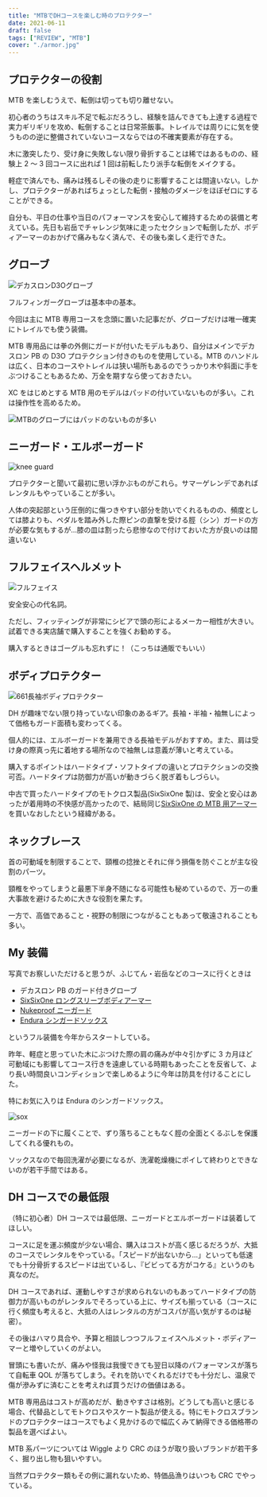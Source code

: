 ```yaml
---
title: "MTBでDHコースを楽しむ時のプロテクター"
date: 2021-06-11
draft: false
tags: ["REVIEW", "MTB"]
cover: "./armor.jpg"
---
```


## プロテクターの役割

MTB を楽しむうえで、転倒は切っても切り離せない。

初心者のうちはスキル不足で転ぶだろうし、経験を詰んできても上達する過程で実力ギリギリを攻め、転倒することは日常茶飯事。トレイルでは周りにに気を使うものの逆に整備されていないコースならではの不確実要素が存在する。

木に激突したり、受け身に失敗しない限り骨折することは稀ではあるものの、経験上 2 ～ 3 回コースに出れば 1 回は前転したり派手な転倒をメイクする。

軽症で済んでも、痛みは残るしその後の走りに影響することは間違いない。しかし、プロテクターがあればちょっとした転倒・接触のダメージをほぼゼロにすることができる。

自分も、平日の仕事や当日のパフォーマンスを安心して維持するための装備と考えている。先日も岩岳でチャレンジ気味に走ったセクションで転倒したが、ボディアーマーのおかげで痛みもなく済んで、その後も楽しく走行できた。

## グローブ

![デカスロンD3Oグローブ](./grove.jpg)

フルフィンガーグローブは基本中の基本。

今回は主に MTB 専用コースを念頭に置いた記事だが、グローブだけは唯一確実にトレイルでも使う装備。

MTB 専用品には拳の外側にガードが付いたモデルもあり、自分はメインでデカスロン PB の D3O プロテクション付きのものを使用している。MTB のハンドルは広く、日本のコースやトレイルは狭い場所もあるのでうっかり木や斜面に手をぶつけることもあるため、万全を期すなら使っておきたい。

XC をはじめとする MTB 用のモデルはパッドの付いていないものが多い。これは操作性を高めるため。

![MTBのグローブにはパッドのないものが多い](./non-pad.jpg)

<LinkBox url="https://www.chainreactioncycles.com/jp/en/mtb/gloves/mtb-gloves" />

<LinkBox url="https://www.chainreactioncycles.com/jp/en/100-cognito-d30-gloves/rp-prod187263" />

## ニーガード・エルボーガード

![knee guard](./kneeguard.jpg)

プロテクターと聞いて最初に思い浮かぶものがこれら。サマーゲレンデであればレンタルもやっていることが多い。

人体の突起部という圧倒的に傷つきやすい部分を防いでくれるものの、頻度としては膝よりも、ペダルを踏み外した際ピンの直撃を受ける脛（シン）ガードの方が必要な気もするが…膝の皿は割ったら悲惨なので付けておいた方が良いのは間違いない

<LinkBox url="https://www.chainreactioncycles.com/jp/en/body-armour/knee-pads" />

<LinkBox url="https://www.chainreactioncycles.com/jp/en/body-armour/arm-pads" />

## フルフェイスヘルメット

![フルフェイス](./ffhelmet.jpg)

安全安心の代名詞。

ただし、フィッティングが非常にシビアで頭の形によるメーカー相性が大きい。試着できる実店舗で購入することを強くお勧めする。

購入するときはゴーグルも忘れずに！（こっちは通販でもいい）

<LinkBox url="https://www.chainreactioncycles.com/jp/en/helmets/full-face-helmets" />

## ボディプロテクター

![661長袖ボディプロテクター](./armor.jpg)

DH が趣味でない限り持っていない印象のあるギア。長袖・半袖・袖無しによって価格もガード面積も変わってくる。

個人的には、エルボーガードを兼用できる長袖モデルがおすすめ。また、肩は受け身の際真っ先に着地する場所なので袖無しは意義が薄いと考えている。

購入するポイントはハードタイプ・ソフトタイプの違いとプロテクションの交換可否。ハードタイプは防御力が高いが動きづらく脱ぎ着もしづらい。

中古で買ったハードタイプのモトクロス製品(SixSixOne 製)は、安全と安心はあったが着用時の不快感が高かったので、結局同じ[SixSixOne の MTB 用アーマー](https://www.chainreactioncycles.com/jp/en/sixsixone-evo-compression-jacket-long-sleeve/rp-prod129497)を買いなおしたという経緯がある。

<LinkBox url="https://www.chainreactioncycles.com/jp/en/body-armour/body-armour-suits" />

## ネックブレース

首の可動域を制限することで、頸椎の捻挫とそれに伴う損傷を防ぐことが主な役割のパーツ。

頸椎をやってしまうと最悪下半身不随になる可能性も秘めているので、万一の重大事故を避けるために大きな役割を果たす。

一方で、高価であること・視野の制限につながることもあって敬遠されることも多い。

<LinkBox url="https://www.chainreactioncycles.com/jp/en/neck-braces" />

## My 装備

写真でお察しいただけると思うが、ふじてん・岩岳などのコースに行くときは

- デカスロン PB のガード付きグローブ
- [SixSixOne ロングスリーブボディアーマー](https://www.chainreactioncycles.com/jp/en/sixsixone-evo-compression-jacket-long-sleeve/rp-prod129497)
- [Nukeproof ニーガード](https://www.chainreactioncycles.com/jp/en/nukeproof-critical-enduro-knee-sleeve/rp-prod132015)
- [Endura シンガードソックス](https://www.wiggle.jp/endura-singletrack-%E3%82%B7%E3%83%B3%E3%82%AC%E3%83%BC%E3%83%89%E3%82%BD%E3%83%83%E3%82%AF%E3%82%B9)

というフル装備を今年からスタートしている。

昨年、軽症と思っていた木にぶつけた際の肩の痛みが中々引かずに 3 カ月ほど可動域にも影響してコース行きを遠慮している時期もあったことを反省して、より長い時間良いコンディションで楽しめるように今年は防具を付けることにした。

特にお気に入りは Endura のシンガードソックス。

![sox](./g-sox.jpg)

<LinkBox url="https://www.wiggle.jp/endura-singletrack-%E3%82%B7%E3%83%B3%E3%82%AC%E3%83%BC%E3%83%89%E3%82%BD%E3%83%83%E3%82%AF%E3%82%B9" />

ニーガードの下に履くことで、ずり落ちることもなく脛の全面とくるぶしを保護してくれる優れもの。

ソックスなので毎回洗濯が必要になるが、洗濯乾燥機にポイして終わりとできないのが若干手間ではある。

## DH コースでの最低限

（特に初心者）DH コースでは最低限、ニーガードとエルボーガードは装着してほしい。

コースに足を運ぶ頻度が少ない場合、購入はコストが高く感じるだろうが、大抵のコースでレンタルをやっている。「スピードが出ないから…」といっても低速でも十分骨折するスピードは出ているし、『ビビってる方がコケる』というのも真なのだ。

DH コースであれば、運動しやすさが求められないのもあってハードタイプの防御力が高いものがレンタルでそろっている上に、サイズも揃っている（コースに行く頻度も考えると、大抵の人はレンタルの方がコスパが高い気がするのは秘密）。

その後はハマり具合や、予算と相談しつつフルフェイスヘルメット・ボディアーマーと増やしていくのがよい。

冒頭にも書いたが、痛みや怪我は我慢できても翌日以降のパフォーマンスが落ちて自転車 QOL が落ちてしまう。それを防いでくれるだけでも十分だし、温泉で傷が滲みずに済むことを考えれば買うだけの価値はある。

MTB 専用品はコストが高めだが、動きやすさは格別。どうしても高いと感じる場合、代替品としてモトクロスやスケート製品が使える。特にモトクロスブランドのプロテクターはコースでもよく見かけるので幅広くみて納得できる価格帯の製品を選べばよい。

MTB 系パーツについては Wiggle より CRC のほうが取り扱いブランドが若干多く、掘り出し物も狙いやすい。

当然プロテクター類もその例に漏れないため、特価品漁りはいつも CRC でやっている。
